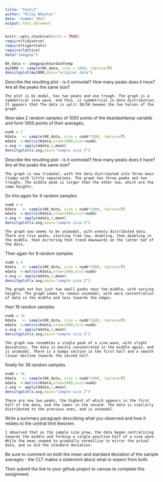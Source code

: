 ```yaml
---
title: "theCLT"
author: "Riley Wheeler"
date: 'Summer 2022' 
output: html_document
---
```

```r
knitr::opts_chunk$set(echo = TRUE)
require(tidyverse)
require(tigerstats)
require(lattice)
data("imagpop")
```

```r
KK_data <- imagpop$kkardashtemp
my1000 <- sample(KK_data, size = 1000, replace=T)
densityplot(my1000,main="original data")

```

Describe the resulting plot -  is it unimodal?  How many peaks does it have?  Are all the peaks the same size? 

    The plot is bi modal, has two peaks and one trough. The graph is a symmetrical sine wave, and thus, is symmetrical in data distribution. It appears that The data is split 50/50 beween the two halves of the graph

Now take 2 random samples of 1000 points of the kkardashtemp variable and form 1000 points of their averages,

```r
numb = 2
Kdata   <- sample(KK_data, size = numb*1000, replace=T)
mdata  <-matrix(Kdata,nrow=1000,ncol=numb)
x.avg <- apply(mdata,1,mean)
densityplot(x.avg,main="sample size 2")
```

Describe the resulting plot -  is it unimodal?  How many peaks does it have?  Are all the peaks the same size? 

    The graph is now trimodal, with the data distributed into three main clumps with little separations. The graph has three peaks and two troughs. The middle peak is larger than the other two, which are the same heights.

Do this again for 4 random samples

```r
numb = 4
Kdata   <- sample(KK_data, size = numb*1000, replace=T)
mdata  <-matrix(Kdata,nrow=1000,ncol=numb)
x.avg <- apply(mdata,1,mean)
densityplot(x.avg,main="sample size 2")
```

    The graph now seems to be unimodal, with evenly distributed data. There are five peaks, starting from low, doubling, then doubling in the middle, then mirroring that trend downwards on the latter haf of the data. 

Then again for 9 random samples

```r
numb = 9
Kdata   <- sample(KK_data, size = numb*1000, replace=T)
mdata  <-matrix(Kdata,nrow=1000,ncol=numb)
x.avg <- apply(mdata,1,mean)
densityplot(x.avg,main="sample size 2")
```

    The graph not has just two small peaks near the middle, with varying heights. The graph seems to remain unimodal, with more concentration of data in the middle and less towards the edges.

then 16 random samples

```r
numb = 16
Kdata   <- sample(KK_data, size = numb*1000, replace=T)
mdata  <-matrix(Kdata,nrow=1000,ncol=numb)
x.avg <- apply(mdata,1,mean)
densityplot(x.avg,main="sample size 2")
```

    The graph now resembles a single peak of a sine wave, with slight deviations. The data is mainly concentrated in the middle again, and is unimodal. There is a bumpy section in the first half and a smooth linear decline towards the second half.

finally for 36 random samples.

```r
numb = 36
Kdata   <- sample(KK_data, size = numb*1000, replace=T)
mdata  <-matrix(Kdata,nrow=1000,ncol=numb)
x.avg <- apply(mdata,1,mean)
densityplot(x.avg,main="sample size 2")
```

    There are now two peaks, the highest of which appears in the first half of the data, and the lower in the second. The data is similarly distributed to the previous ones, and is unimodal. 

Write a summary paragraph describing what you observed and how it relates to the central limit theorem.

    I observed that as the sample size grew, the data began centralizing towards the middle and forming a single positive half of a sine wave. While the mean seemed to gradually normallize to mirror the actual data, and so did the standard deviation.

Be sure to comment on both the mean and standard deviation of the sample averages - the CLT makes a statement about what to expect from both.

 

Then submit the link to your github project  to canvas to complete this assignment.